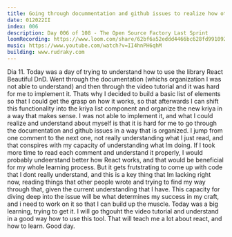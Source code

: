 ```yaml
---
title: Going through docummentation and github issues to realize how other people work, and how I face problems.
date: 012022II
index: 006
description: Day 006 of 108 - The Open Source Factory Last Sprint
loomRecording: https://www.loom.com/share/62bf6a52eddd4466bc628fd991092eb0
music: https://www.youtube.com/watch?v=II4hnPH6qhM
building: www.rudraky.com
---
```


Dia 11. Today was a day of trying to understand how to use the library React Beautiful DnD. Went through the documentation (whichs organization I was not able to understand) and then through the video tutorial and it was hard for me to implement it. Thats why I decided to build a basic list of elements so that I could get the grasp on how it works, so that afterwards I can shift this functionality into the kriya list component and organize the new kriya in a way that makes sense. I was not able to implement it, and what I could realize and understand about myself is that it is hard for me to go through the documentation and github issues in a way that is organized. I jump from one comment to the next one, not really understanding what I just read, and that conspires with my capacity of understanding what Im doing. If I took more time to read each comment and understand it properly, I would probably undeerstand better how React works, and that would be beneficial for my whole learning process. But it gets frutstrating to come up with code that I dont really understand, and this is a key thing that Im lacking right now, reading things that other people wrote and trying to find my way through that, given the current understanding that I have. This capacity for diving deep into the issue will be what determines my success in my craft, and i need to work on it so that I can build up the muscle. Today was a big learning, trying to get it. I will go thgouht the video tutorial and understand in a good way how to use this tool. That will teach me a lot about react, and how to learn. Good day.
